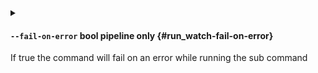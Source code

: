 
<details className="config-field -function" data-expandable="false">
<summary>

#### `--fail-on-error` <span className="config-field-type">bool</span> <span className="config-field-enum"></span> <span className="config-field-default -return"></span> <span className="config-field-required" data-required="false">pipeline only</span>  {#run_watch-fail-on-error}

If true the command will fail on an error while running the sub command

</summary>



</details>
